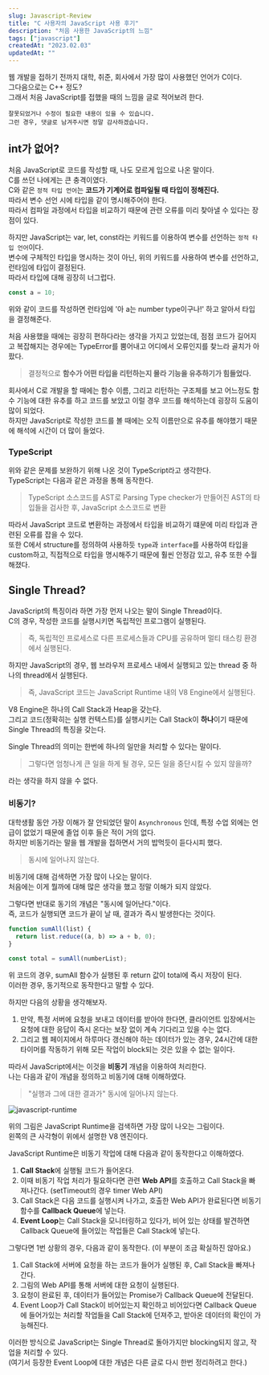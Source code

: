 ```yaml
---
slug: Javascript-Review
title: "C 사용자의 JavaScript 사용 후기"
description: "처음 사용한 JavaScript의 느낌"
tags: ["javascript"]
createdAt: "2023.02.03"
updatedAt: ""
---
```


웹 개발을 접하기 전까지 대학, 취준, 회사에서 가장 많이 사용했던 언어가 C이다.<br/>
그다음으로는 C++ 정도?<br/>
그래서 처음 JavaScript를 접했을 때의 느낌을 글로 적어보려 한다.

```
잘못되었거나 수정이 필요한 내용이 있을 수 있습니다.
그런 경우, 댓글로 남겨주시면 정말 감사하겠습니다.
```

## int가 없어?

처음 JavaScript로 코드를 작성할 때, 나도 모르게 입으로 나온 말이다.<br/>
C를 쓰던 나에게는 큰 충격이였다.<br/>
C와 같은 `정적 타입 언어`는 **코드가 기계어로 컴파일될 때 타입이 정해진다.**<br/>
따라서 변수 선언 시에 타입을 같이 명시해주어야 한다.<br/>
따라서 컴파일 과정에서 타입을 비교하기 때문에 관련 오류를 미리 찾아낼 수 있다는 장점이 있다.

하지만 JavaScript는 var, let, const라는 키워드를 이용하여 변수를 선언하는 `정적 타입 언어`이다.<br/>
변수에 구체적인 타입을 명시하는 것이 아닌, 위의 키워드를 사용하여 변수를 선언하고, 런타임에 타입이 결정된다.<br/>
따라서 타입에 대해 굉장히 너그럽다.

```js showLineNumbers
const a = 10;
```

위와 같이 코드를 작성하면 런타임에 '아 a는 number type이구나!' 하고 알아서 타입을 결정해준다.

처음 사용했을 때에는 굉장히 편하다라는 생각을 가지고 있었는데, 점점 코드가 길어지고 복잡해지는 경우에는 TypeError를 뿜어내고 어디에서 오류인지를 찾느라 골치가 아팠다.

> 결정적으로 **함수가 어떤 타입을 리턴하는지 몰라 기능을 유추하기가 힘들었다.**

회사에서 C로 개발을 할 때에는 함수 이름, 그리고 리턴하는 구조체를 보고 어느정도 함수 기능에 대한 유추를 하고 코드를 보았고 이럴 경우 코드를 해석하는데 굉장히 도움이 많이 되었다.<br/>
하지만 JavaScript로 작성한 코드를 볼 때에는 오직 이름만으로 유추를 해야했기 때문에 해석에 시간이 더 많이 들었다.

### TypeScript

위와 같은 문제를 보완하기 위해 나온 것이 TypeScript라고 생각한다.<br/>
TypeScript는 다음과 같은 과정을 통해 동작한다.

> TypeScript 소스코드를 AST로 Parsing
> Type checker가 만들어진 AST의 타입들을 검사한 후, JavaScript 소스코드로 변환

따라서 JavaScript 코드로 변환하는 과정에서 타입을 비교하기 떄문에 미리 타입과 관련된 오류를 잡을 수 있다.<br/>
또한 C에서 structure를 정의하여 사용하듯 `type`과 `interface`를 사용하여 타입을 custom하고, 직접적으로 타입을 명시해주기 때문에 훨씬 안정감 있고, 유추 또한 수월해졌다.

## Single Thread?

JavaScript의 특징이라 하면 가장 먼저 나오는 말이 Single Thread이다.<br/>
C의 경우, 작성한 코드를 실행시키면 독립적인 프로그램이 실행된다.

> 즉, 독립적인 프로세스로 다른 프로세스들과 CPU를 공유하며 멀티 태스킹 환경에서 실행된다.

하지만 JavaScript의 경우, 웹 브라우저 프로세스 내에서 실행되고 있는 thread 중 하나의 thread에서 실행된다.

> 즉, JavaScript 코드는 JavaScript Runtime 내의 V8 Engine에서 실행된다.

V8 Engine은 하나의 Call Stack과 Heap을 갖는다.<br/>
그리고 코드(정확히는 실행 컨텍스트)를 실행시키는 Call Stack이 **하나**이기 때문에 Single Thread의 특징을 갖는다.

Single Thread의 의미는 한번에 하나의 일만을 처리할 수 있다는 말이다.

> 그렇다면 엄청나게 큰 일을 하게 될 경우, 모든 일을 중단시킬 수 있지 않을까?

라는 생각을 하지 않을 수 없다.

### 비동기?

대학생활 동안 가장 이해가 잘 안되었던 말이 `Asynchronous` 인데, 특정 수업 외에는 언급이 없었기 때문에 졸업 이후 들은 적이 거의 없다.<br/>
하지만 비동기라는 말을 웹 개발을 접하면서 거의 밥먹듯이 듣다시피 했다.

> 동시에 일어나지 않는다.

비동기에 대해 검색하면 가장 많이 나오는 말이다.<br/>
처음에는 이게 뭘까에 대해 많은 생각을 했고 정말 이해가 되지 않았다.

그렇다면 반대로 동기의 개념은 "동시에 일어난다."이다.<br/>
즉, 코드가 실행되면 코드가 끝이 날 때, 결과가 즉시 발생한다는 것이다.

```js showLineNumbers
function sumAll(list) {
  return list.reduce((a, b) => a + b, 0);
}

const total = sumAll(numberList);
```

위 코드의 경우, sumAll 함수가 실행된 후 return 값이 total에 즉시 저장이 된다.<br/>
이러한 경우, 동기적으로 동작한다고 말할 수 있다.

하지만 다음의 상황을 생각해보자.

1. 만약, 특정 서버에 요청을 보내고 데이터를 받아야 한다면, 클라이언트 입장에서는 요청에 대한 응답이 즉시 온다는 보장 없이 계속 기다리고 있을 수는 없다.
2. 그리고 웹 페이지에서 하루마다 갱신해야 하는 데이터가 있는 경우, 24시간에 대한 타이머를 작동하기 위해 모든 작업이 block되는 것은 있을 수 없는 일이다.

따라서 JavaScript에서는 이것을 **비동기** 개념을 이용하여 처리한다.<br/>
나는 다음과 같이 개념을 정의하고 비동기에 대해 이해하였다.

> "실행과 그에 대한 결과가" 동시에 일어나지 않는다.

![javascript-runtime](/contents/javascript/Javascript-Review/1.png)

위의 그림은 JavaScript Runtime을 검색하면 가장 많이 나오는 그림이다.<br/>
왼쪽의 큰 사각형이 위에서 설명한 V8 엔진이다.

JavaScript Runtime은 비동기 작업에 대해 다음과 같이 동작한다고 이해하였다.

1. **Call Stack**에 실행될 코드가 들어온다.
2. 이때 비동기 작업 처리가 필요하다면 관련 **Web API**를 호출하고 Call Stack을 빠져나간다.
   (setTimeout의 경우 timer Web API)
3. Call Stack은 다음 코드를 실행시켜 나가고, 호출한 Web API가 완료된다면 비동기 함수를 **Callback Queue**에 넣는다.
4. **Event Loop**는 Call Stack을 모니터링하고 있다가, 비어 있는 상태를 발견하면 Callback Queue에 들어있는 작업들은 Call Stack에 넣는다.

그렇다면 1번 상황의 경우, 다음과 같이 동작한다. (이 부분이 조금 확실하진 않아요.)

1. Call Stack에 서버에 요청을 하는 코드가 들어가 실행된 후, Call Stack을 빠져나간다.
2. 그림의 Web API를 통해 서버에 대한 요청이 실행된다.
3. 요청이 완료된 후, 데이터가 들어있는 Promise가 Callback Queue에 전달된다.
4. Event Loop가 Call Stack이 비어있는지 확인하고 비어있다면 Callback Queue에 들어가있는 처리할 작업들을 Call Stack에 던져주고, 받아온 데이터의 확인이 가능해진다.

이러한 방식으로 JavaScript는 Single Thread로 돌아가지만 blocking되지 않고, 작업을 처리할 수 있다.<br/>
(여기서 등장한 Event Loop에 대한 개념은 다른 글로 다시 한번 정리하려고 한다.)
